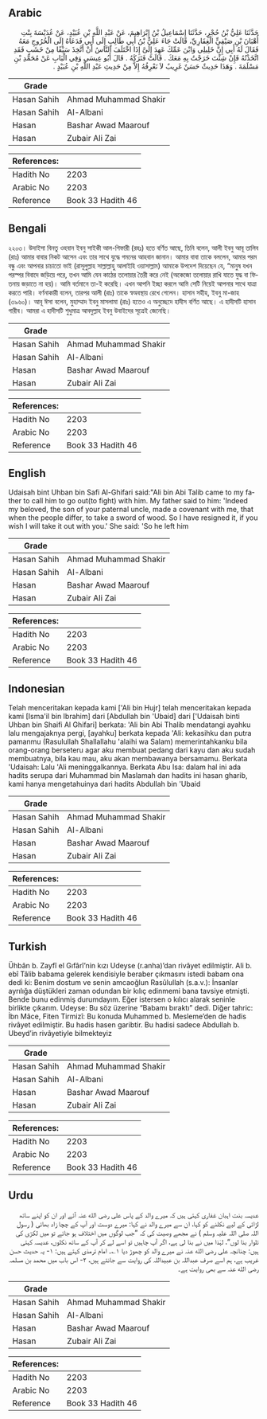 ## Arabic


<div dir="rtl" lang="ar" style={{fontSize:'larger',backgroundColor:'#f8f9fa',padding:20}}>
حَدَّثَنَا عَلِيُّ بْنُ حُجْرٍ، حَدَّثَنَا إِسْمَاعِيلُ بْنُ إِبْرَاهِيمَ، عَنْ عَبْدِ اللَّهِ بْنِ عُبَيْدٍ، عَنْ عُدَيْسَةَ بِنْتِ أُهْبَانَ بْنِ صَيْفِيٍّ الْغِفَارِيِّ، قَالَتْ جَاءَ عَلِيُّ بْنُ أَبِي طَالِبٍ إِلَى أَبِي فَدَعَاهُ إِلَى الْخُرُوجِ مَعَهُ فَقَالَ لَهُ أَبِي إِنَّ خَلِيلِي وَابْنَ عَمِّكَ عَهِدَ إِلَىَّ إِذَا اخْتَلَفَ النَّاسُ أَنْ أَتَّخِذَ سَيْفًا مِنْ خَشَبٍ فَقَدِ اتَّخَذْتُهُ فَإِنْ شِئْتَ خَرَجْتُ بِهِ مَعَكَ ‏.‏ قَالَتْ فَتَرَكَهُ ‏.‏ قَالَ أَبُو عِيسَى وَفِي الْبَابِ عَنْ مُحَمَّدِ بْنِ مَسْلَمَةَ ‏.‏ وَهَذَا حَدِيثٌ حَسَنٌ غَرِيبٌ لاَ نَعْرِفُهُ إِلاَّ مِنْ حَدِيثِ عَبْدِ اللَّهِ بْنِ عُبَيْدٍ ‏.‏
</div>
<div style={{backgroundColor:'#f8f9fa',padding:20, marginBottom: 10}}><table> <thead> <tr> <th>Grade</th> <th></th> </tr> </thead> <tbody> <tr><td>Hasan Sahih</td><td>Ahmad Muhammad Shakir</td></tr><tr><td>Hasan Sahih</td><td>Al-Albani</td></tr><tr><td>Hasan</td><td>Bashar Awad Maarouf</td></tr><tr><td>Hasan</td><td>Zubair Ali Zai</td></tr></tbody></table><table> <thead> <tr> <th>References:</th> <th></th> </tr> </thead> <tbody><tr><td>Hadith No</td><td>2203</td></tr><tr><td>Arabic No</td><td>2203</td></tr><tr><td>Reference</td><td>Book 33 Hadith 46</td></tr></tbody></table></div>

## Bengali


<div dir="ltr" lang="bn" style={{fontSize:'larger',backgroundColor:'#f8f9fa',padding:20}}>
২২০৩। উদাইসা বিনতু ওহবান ইবনু সাইকী আল-গিফারী (রহঃ) হতে বর্ণিত আছে, তিনি বলেন, আলী ইবনু আবূ তালিব (রাঃ) আমার বাবার নিকট আসেন এবং তার সাথে যুদ্ধে গমনের আহবান জানান। আমার বাবা তাকে বললেন, আমার পরম বন্ধু এবং আপনার চাচাতো ভাই (রাসূলুল্লাহ সাল্লাল্লাহু আলাইহি ওয়াসাল্লাম) আমাকে উপদেশ দিয়েছেন যে, “মানুষ যখন পরস্পর বিবাদে জড়িয়ে পরে, তখন আমি যেন কাঠের তলোয়ার তৈরী করে নেই (অকেজো তলোয়ার রাখি যাতে যুদ্ধ বা ফিতনায় জড়াতে না হয়)। আমি বর্তমানে তা-ই করেছি। এখন আপনি ইচ্ছা করলে আমি সেটি নিয়েই আপনার সাথে যাত্রা করতে পারি। বর্ণনাকারী বলেন, তারপর আলী (রাঃ) তাকে স্বঅবস্থায় রেখে গেলেন। হাসান সহীহ, ইবনু মা-জাহ (৩৯৬০)। আবূ ঈসা বলেন, মুহাম্মাদ ইবনু মাসলামা (রাঃ) হতেও এ অনুচ্ছেদে হাদীস বর্ণিত আছে। এ হাদীসটি হাসান গারীব। আমরা এ হাদীসটি শুধুমাত্র আবদুল্লাহ ইবনু উবাইদের সূত্রেই জেনেছি।
</div>
<div style={{backgroundColor:'#f8f9fa',padding:20, marginBottom: 10}}><table> <thead> <tr> <th>Grade</th> <th></th> </tr> </thead> <tbody> <tr><td>Hasan Sahih</td><td>Ahmad Muhammad Shakir</td></tr><tr><td>Hasan Sahih</td><td>Al-Albani</td></tr><tr><td>Hasan</td><td>Bashar Awad Maarouf</td></tr><tr><td>Hasan</td><td>Zubair Ali Zai</td></tr></tbody></table><table> <thead> <tr> <th>References:</th> <th></th> </tr> </thead> <tbody><tr><td>Hadith No</td><td>2203</td></tr><tr><td>Arabic No</td><td>2203</td></tr><tr><td>Reference</td><td>Book 33 Hadith 46</td></tr></tbody></table></div>

## English


<div dir="ltr" lang="en" style={{fontSize:'larger',backgroundColor:'#f8f9fa',padding:20}}>
Udaisah bint Uhban bin Safi Al-Ghifari said:"Ali bin Abi Talib came to my father to call him to go out(to fight) with him. My father said to him: 'Indeed my beloved, the son of your paternal uncle, made a covenant with me, that when the people differ, to take a sword of wood. So I have resigned it, if you wish I will take it out with you.' She said: 'So he left him
</div>
<div style={{backgroundColor:'#f8f9fa',padding:20, marginBottom: 10}}><table> <thead> <tr> <th>Grade</th> <th></th> </tr> </thead> <tbody> <tr><td>Hasan Sahih</td><td>Ahmad Muhammad Shakir</td></tr><tr><td>Hasan Sahih</td><td>Al-Albani</td></tr><tr><td>Hasan</td><td>Bashar Awad Maarouf</td></tr><tr><td>Hasan</td><td>Zubair Ali Zai</td></tr></tbody></table><table> <thead> <tr> <th>References:</th> <th></th> </tr> </thead> <tbody><tr><td>Hadith No</td><td>2203</td></tr><tr><td>Arabic No</td><td>2203</td></tr><tr><td>Reference</td><td>Book 33 Hadith 46</td></tr></tbody></table></div>

## Indonesian


<div dir="ltr" lang="id" style={{fontSize:'larger',backgroundColor:'#f8f9fa',padding:20}}>
Telah menceritakan kepada kami ['Ali bin Hujr] telah menceritakan kepada kami [Isma'il bin Ibrahim] dari [Abdullah bin 'Ubaid] dari ['Udaisah binti Uhban bin Shaifi Al Ghifari] berkata: 'Ali bin Abi Thalib mendatangi ayahku lalu mengajaknya pergi, [ayahku] berkata kepada 'Ali: kekasihku dan putra pamanmu (Rasulullah Shallallahu 'alaihi wa Salam) memerintahkanku bila orang-orang berseteru agar aku membuat pedang dari kayu dan aku sudah membuatnya, bila kau mau, aku akan membawanya bersamamu. Berkata 'Udaisah: Lalu 'Ali meninggalkannya. Berkata Abu Isa: dalam hal ini ada hadits serupa dari Muhammad bin Maslamah dan hadits ini hasan gharib, kami hanya mengetahuinya dari hadits Abdullah bin 'Ubaid
</div>
<div style={{backgroundColor:'#f8f9fa',padding:20, marginBottom: 10}}><table> <thead> <tr> <th>Grade</th> <th></th> </tr> </thead> <tbody> <tr><td>Hasan Sahih</td><td>Ahmad Muhammad Shakir</td></tr><tr><td>Hasan Sahih</td><td>Al-Albani</td></tr><tr><td>Hasan</td><td>Bashar Awad Maarouf</td></tr><tr><td>Hasan</td><td>Zubair Ali Zai</td></tr></tbody></table><table> <thead> <tr> <th>References:</th> <th></th> </tr> </thead> <tbody><tr><td>Hadith No</td><td>2203</td></tr><tr><td>Arabic No</td><td>2203</td></tr><tr><td>Reference</td><td>Book 33 Hadith 46</td></tr></tbody></table></div>

## Turkish


<div dir="ltr" lang="tr" style={{fontSize:'larger',backgroundColor:'#f8f9fa',padding:20}}>
Ühbân b. Zayfî el Gıfârî’nin kızı Udeyse (r.anha)’dan rivâyet edilmiştir. Ali b. ebî Tâlib babama gelerek kendisiyle beraber çıkmasını istedi babam ona dedi ki: Benim dostum ve senin amcaoğlun Rasûlullah (s.a.v.): İnsanlar ayrılığa düştükleri zaman odundan bir kılıç edinmemi bana tavsiye etmişti. Bende bunu edinmiş durumdayım. Eğer istersen o kılıcı alarak seninle birlikte çıkarım. Udeyse: Bu söz üzerine “Babamı bıraktı” dedi. Diğer tahric: İbn Mâce, Fiten Tirmizî: Bu konuda Muhammed b. Mesleme’den de hadis rivâyet edilmiştir. Bu hadis hasen garibtir. Bu hadisi sadece Abdullah b. Ubeyd’in rivâyetiyle bilmekteyiz
</div>
<div style={{backgroundColor:'#f8f9fa',padding:20, marginBottom: 10}}><table> <thead> <tr> <th>Grade</th> <th></th> </tr> </thead> <tbody> <tr><td>Hasan Sahih</td><td>Ahmad Muhammad Shakir</td></tr><tr><td>Hasan Sahih</td><td>Al-Albani</td></tr><tr><td>Hasan</td><td>Bashar Awad Maarouf</td></tr><tr><td>Hasan</td><td>Zubair Ali Zai</td></tr></tbody></table><table> <thead> <tr> <th>References:</th> <th></th> </tr> </thead> <tbody><tr><td>Hadith No</td><td>2203</td></tr><tr><td>Arabic No</td><td>2203</td></tr><tr><td>Reference</td><td>Book 33 Hadith 46</td></tr></tbody></table></div>

## Urdu


<div dir="rtl" lang="ur" style={{fontSize:'larger',backgroundColor:'#f8f9fa',padding:20}}>
عدیسہ بنت اہبان غفاری کہتی ہیں کہ میرے والد کے پاس علی رضی الله عنہ آئے اور ان کو اپنے ساتھ لڑائی کے لیے نکلنے کو کہا، ان سے میرے والد نے کہا: میرے دوست اور آپ کے چچا زاد بھائی ( رسول اللہ صلی اللہ علیہ وسلم ) نے مجھے وصیت کی کہ ”جب لوگوں میں اختلاف ہو جائے تو میں لکڑی کی تلوار بنا لوں“، لہٰذا میں نے بنا لی ہے، اگر آپ چاہیں تو اسے لے کر آپ کے ساتھ نکلوں، عدیسہ کہتی ہیں: چنانچہ علی رضی الله عنہ نے میرے والد کو چھوڑ دیا ۱؎۔ امام ترمذی کہتے ہیں: ۱- یہ حدیث حسن غریب ہے، ہم اسے صرف عبداللہ بن عبیداللہ کی روایت سے جانتے ہیں، ۲- اس باب میں محمد بن مسلمہ رضی الله عنہ سے بھی روایت ہے۔
</div>
<div style={{backgroundColor:'#f8f9fa',padding:20, marginBottom: 10}}><table> <thead> <tr> <th>Grade</th> <th></th> </tr> </thead> <tbody> <tr><td>Hasan Sahih</td><td>Ahmad Muhammad Shakir</td></tr><tr><td>Hasan Sahih</td><td>Al-Albani</td></tr><tr><td>Hasan</td><td>Bashar Awad Maarouf</td></tr><tr><td>Hasan</td><td>Zubair Ali Zai</td></tr></tbody></table><table> <thead> <tr> <th>References:</th> <th></th> </tr> </thead> <tbody><tr><td>Hadith No</td><td>2203</td></tr><tr><td>Arabic No</td><td>2203</td></tr><tr><td>Reference</td><td>Book 33 Hadith 46</td></tr></tbody></table></div>